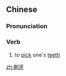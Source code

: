 ==Chinese==
{{zh-forms}}

===Pronunciation===
{{zh-pron
|m=tīyá
|cat=v
}}

===Verb===
{{zh-verb}}

# to [[pick]] one's [[teeth]]
#: {{zh-x|當眾 剔牙|to '''pick one's teeth''' in public}}

[[zh:剔牙]]